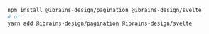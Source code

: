 ```bash
npm install @ibrains-design/pagination @ibrains-design/svelte
# or
yarn add @ibrains-design/pagination @ibrains-design/svelte
```
